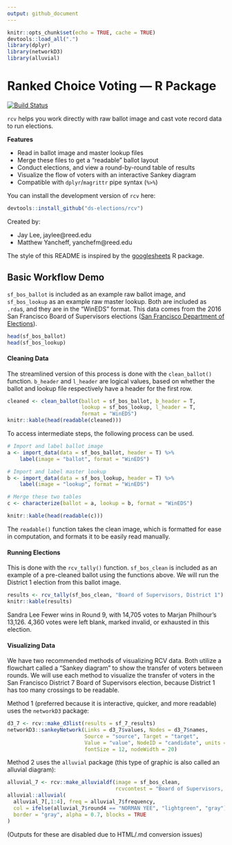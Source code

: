 ```yaml
---
output: github_document
---
```


```r
knitr::opts_chunk$set(echo = TRUE, cache = TRUE)
devtools::load_all(".")
library(dplyr)
library(networkD3)
library(alluvial)
```

# Ranked Choice Voting — R Package
[![Build Status](https://travis-ci.org/ds-elections/rcv.svg?branch=master)](https://travis-ci.org/ds-elections/rcv)

`rcv` helps you work directly with raw ballot image and cast vote record data to run elections.

__Features__

* Read in ballot image and master lookup files
* Merge these files to get a "readable" ballot layout
* Conduct elections, and view a round-by-round table of results
* Visualize the flow of voters with an interactive Sankey diagram
* Compatible with `dplyr`/`magrittr` pipe syntax (`%>%`)

You can install the development version of `rcv` here:

```r
devtools::install_github("ds-elections/rcv")
```

Created by:

- Jay Lee, jaylee@reed.edu
- Matthew Yancheff, yanchefm@reed.edu

The style of this README is inspired by the [googlesheets]("github.com/jennybc/googlesheets") R package.

## Basic Workflow Demo

`sf_bos_ballot` is included as an example raw ballot image, and `sf_bos_lookup` as an example raw master lookup. Both are included as `.rda`s, and they are in the "WinEDS" format. This data comes from the 2016 San Francisco Board of Supervisors elections ([San Francisco Department of Elections](http://www.sfelections.org/results/20161108/#english_detail)).

```r
head(sf_bos_ballot)
head(sf_bos_lookup)
```

#### Cleaning Data

The streamlined version of this process is done with the `clean_ballot()` function. `b_header` and `l_header` are logical values, based on whether the ballot and lookup file respectively have a header for the first row.

```r
cleaned <- clean_ballot(ballot = sf_bos_ballot, b_header = T, 
                        lookup = sf_bos_lookup, l_header = T, 
                        format = "WinEDS")
knitr::kable(head(readable(cleaned)))
```

To access intermediate steps, the following process can be used.

```r
# Import and label ballot image
a <- import_data(data = sf_bos_ballot, header = T) %>%
    label(image = "ballot", format = "WinEDS")

# Import and label master lookup
b <- import_data(data = sf_bos_lookup, header = T) %>%
    label(image = "lookup", format = "WinEDS")

# Merge these two tables
c <- characterize(ballot = a, lookup = b, format = "WinEDS")

knitr::kable(head(readable(c)))
```

The `readable()` function takes the clean image, which is formatted for ease in computation, and formats it to be easily read manually.

#### Running Elections

This is done with the `rcv_tally()` function. `sf_bos_clean` is included as an example of a pre-cleaned ballot using the functions above. We will run the District 1 election from this ballot image.

```r
results <- rcv_tally(sf_bos_clean, "Board of Supervisors, District 1")
knitr::kable(results)
```

Sandra Lee Fewer wins in Round 9, with 14,705 votes to Marjan Philhour's 13,126. 4,360 votes were left blank, marked invalid, or exhausted in this election.

#### Visualizing Data

We have two recommended methods of visualizing RCV data. Both utilize a flowchart called a "Sankey diagram" to show the transfer of voters between rounds. We will use each method to visualize the transfer of voters in the San Francisco District 7 Board of Supervisors election, because District 1 has too many crossings to be readable.

Method 1 (preferred because it is interactive, quicker, and more readable) uses the `networkD3` package:

```r
d3_7 <- rcv::make_d3list(results = sf_7_results)
networkD3::sankeyNetwork(Links = d3_7$values, Nodes = d3_7$names,
                         Source = "source", Target = "target",
                         Value = "value", NodeID = "candidate", units = "voters",
                         fontSize = 12, nodeWidth = 20)

```

Method 2 uses the `alluvial` package (this type of graphic is also called an alluvial diagram):

```r
alluvial_7 <- rcv::make_alluvialdf(image = sf_bos_clean,
                                   rcvcontest = "Board of Supervisors, District 7")
alluvial::alluvial(
  alluvial_7[,1:4], freq = alluvial_7$frequency,
  col = ifelse(alluvial_7$round4 == "NORMAN YEE", "lightgreen", "gray"),
  border = "gray", alpha = 0.7, blocks = TRUE
)
```

(Outputs for these are disabled due to HTML/.md conversion issues)
